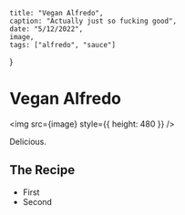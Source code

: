 
    title: "Vegan Alfredo",
    caption: "Actually just so fucking good",
    date: "5/12/2022",
    image,
    tags: ["alfredo", "sauce"]
}

# Vegan Alfredo

<img src={image} style={{ height: 480 }} />

Delicious.

## The Recipe

-   First
-   Second
